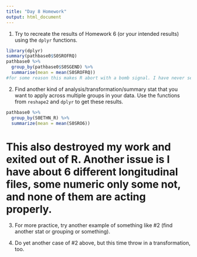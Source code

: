 ```yaml
---
title: "Day 8 Homework"
output: html_document
---
```


1. Try to recreate the results of Homework 6 (or your intended results) using the `dplyr` functions.

```r
library(dplyr)
summary(pathbase0$S0SROFRQ)
pathbase0 %>%
  group_by(pathbase0$S0SGEND) %>%
  summarise(mean = mean(S0SROFRQ))
#for some reason this makes R abort with a bomb signal. I have never seen that before.
```

2. Find another kind of analysis/transformation/summary stat that you want to apply across multiple groups in your data. Use the functions from `reshape2` and `dplyr` to get these results.

```r

pathbase0 %>%
  group_by(S0ETHN_R) %>%
  summarize(mean = mean(S0SRO6))
```

# This also destroyed my work and exited out of R. Another issue is I have about 6 different longitudinal files, some numeric only some not, and none of them are acting properly. 

3. For more practice, try another example of something like #2 (find another stat or grouping or something).

4. Do yet another case of #2 above, but this time throw in a transformation, too.